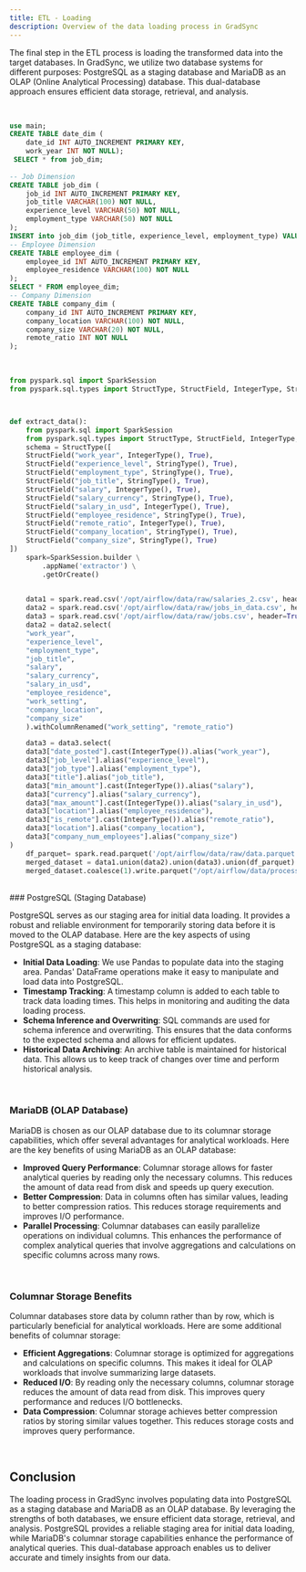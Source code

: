 ```yaml
---
title: ETL - Loading
description: Overview of the data loading process in GradSync
---
```


The final step in the ETL process is loading the transformed data into the target databases. In GradSync, we utilize two database systems for different purposes: PostgreSQL as a staging database and MariaDB as an OLAP (Online Analytical Processing) database. This dual-database approach ensures efficient data storage, retrieval, and analysis.

<br />

```sql
use main;
CREATE TABLE date_dim (
    date_id INT AUTO_INCREMENT PRIMARY KEY,
    work_year INT NOT NULL);
 SELECT * from job_dim;
 
-- Job Dimension
CREATE TABLE job_dim (
    job_id INT AUTO_INCREMENT PRIMARY KEY,
    job_title VARCHAR(100) NOT NULL,
    experience_level VARCHAR(50) NOT NULL,
    employment_type VARCHAR(50) NOT NULL
);
INSERT into job_dim (job_title, experience_level, employment_type) VALUES ('Data Scientist', 'SE', 'FT');
-- Employee Dimension
CREATE TABLE employee_dim (
    employee_id INT AUTO_INCREMENT PRIMARY KEY,
    employee_residence VARCHAR(100) NOT NULL
);
SELECT * FROM employee_dim;
-- Company Dimension
CREATE TABLE company_dim (
    company_id INT AUTO_INCREMENT PRIMARY KEY,
    company_location VARCHAR(100) NOT NULL,
    company_size VARCHAR(20) NOT NULL,
    remote_ratio INT NOT NULL
);
```

<br />



```python
from pyspark.sql import SparkSession
from pyspark.sql.types import StructType, StructField, IntegerType, StringType



def extract_data():
    from pyspark.sql import SparkSession
    from pyspark.sql.types import StructType, StructField, IntegerType, StringType
    schema = StructType([
    StructField("work_year", IntegerType(), True),
    StructField("experience_level", StringType(), True),
    StructField("employment_type", StringType(), True),
    StructField("job_title", StringType(), True),
    StructField("salary", IntegerType(), True),
    StructField("salary_currency", StringType(), True),
    StructField("salary_in_usd", IntegerType(), True),
    StructField("employee_residence", StringType(), True),
    StructField("remote_ratio", IntegerType(), True),
    StructField("company_location", StringType(), True),
    StructField("company_size", StringType(), True)
])
    spark=SparkSession.builder \
        .appName('extractor') \
        .getOrCreate()
    

    data1 = spark.read.csv('/opt/airflow/data/raw/salaries_2.csv', header=True, schema=schema)
    data2 = spark.read.csv('/opt/airflow/data/raw/jobs_in_data.csv', header=True, inferSchema=True)
    data3 = spark.read.csv('/opt/airflow/data/raw/jobs.csv', header=True, inferSchema=True)
    data2 = data2.select(
    "work_year",
    "experience_level",
    "employment_type",
    "job_title",
    "salary",
    "salary_currency",
    "salary_in_usd",
    "employee_residence",
    "work_setting",
    "company_location",
    "company_size"
    ).withColumnRenamed("work_setting", "remote_ratio")

    data3 = data3.select(
    data3["date_posted"].cast(IntegerType()).alias("work_year"),
    data3["job_level"].alias("experience_level"),
    data3["job_type"].alias("employment_type"),
    data3["title"].alias("job_title"),
    data3["min_amount"].cast(IntegerType()).alias("salary"),
    data3["currency"].alias("salary_currency"),
    data3["max_amount"].cast(IntegerType()).alias("salary_in_usd"),
    data3["location"].alias("employee_residence"),
    data3["is_remote"].cast(IntegerType()).alias("remote_ratio"),
    data3["location"].alias("company_location"),
    data3["company_num_employees"].alias("company_size")
)
    df_parquet= spark.read.parquet('/opt/airflow/data/raw/data.parquet')    
    merged_dataset = data1.union(data2).union(data3).union(df_parquet)
    merged_dataset.coalesce(1).write.parquet("/opt/airflow/data/processed", mode='overwrite')
```

<br />
### PostgreSQL (Staging Database)

PostgreSQL serves as our staging area for initial data loading. It provides a robust and reliable environment for temporarily storing data before it is moved to the OLAP database. Here are the key aspects of using PostgreSQL as a staging database:

- **Initial Data Loading**: We use Pandas to populate data into the staging area. Pandas' DataFrame operations make it easy to manipulate and load data into PostgreSQL.
- **Timestamp Tracking**: A timestamp column is added to each table to track data loading times. This helps in monitoring and auditing the data loading process.
- **Schema Inference and Overwriting**: SQL commands are used for schema inference and overwriting. This ensures that the data conforms to the expected schema and allows for efficient updates.
- **Historical Data Archiving**: An archive table is maintained for historical data. This allows us to keep track of changes over time and perform historical analysis.

<br />

### MariaDB (OLAP Database)

MariaDB is chosen as our OLAP database due to its columnar storage capabilities, which offer several advantages for analytical workloads. Here are the key benefits of using MariaDB as an OLAP database:

- **Improved Query Performance**: Columnar storage allows for faster analytical queries by reading only the necessary columns. This reduces the amount of data read from disk and speeds up query execution.
- **Better Compression**: Data in columns often has similar values, leading to better compression ratios. This reduces storage requirements and improves I/O performance.
- **Parallel Processing**: Columnar databases can easily parallelize operations on individual columns. This enhances the performance of complex analytical queries that involve aggregations and calculations on specific columns across many rows.

<br />

### Columnar Storage Benefits

Columnar databases store data by column rather than by row, which is particularly beneficial for analytical workloads. Here are some additional benefits of columnar storage:

- **Efficient Aggregations**: Columnar storage is optimized for aggregations and calculations on specific columns. This makes it ideal for OLAP workloads that involve summarizing large datasets.
- **Reduced I/O**: By reading only the necessary columns, columnar storage reduces the amount of data read from disk. This improves query performance and reduces I/O bottlenecks.
- **Data Compression**: Columnar storage achieves better compression ratios by storing similar values together. This reduces storage costs and improves query performance.

<br />

## Conclusion

The loading process in GradSync involves populating data into PostgreSQL as a staging database and MariaDB as an OLAP database. By leveraging the strengths of both databases, we ensure efficient data storage, retrieval, and analysis. PostgreSQL provides a reliable staging area for initial data loading, while MariaDB's columnar storage capabilities enhance the performance of analytical queries. This dual-database approach enables us to deliver accurate and timely insights from our data.